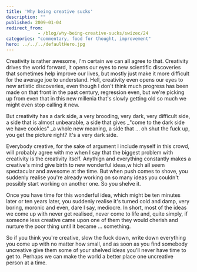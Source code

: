 ```yaml
---
title: 'Why being creative sucks'
description: ""
published: 2009-01-04
redirect_from: 
            - /blog/why-being-creative-sucks/swizec/24
categories: "commentary, food for thought, improvement"
hero: ../../../defaultHero.jpg
---
```

Creativity is rather awesome, I&#x27;m certain we can all agree to that. Creativity drives the world forward, it opens our eyes to new scientific discoveries that sometimes help improve our lives, but mostly just make it more difficult for the average joe to understand. Hell, creativity even opens our eyes to new artistic discoveries, even though I don&#x27;t think much progress has been made on that front in the past century, regression even, but we&#x27;re picking up from even that in this new millenia that&#x27;s slowly getting old so much we might even stop calling it new.

But creativity has a dark side, a very brooding, very dark, very difficult side, a side that is almost unbearable, a side that gives \_&quot;come to the dark side we have cookies&quot; \_a whole new meaning, a side that ... oh shut the fuck up, you get the picture right? It&#x27;s a very dark side.

Everybody creative, for the sake of argument I include myself in this crowd, will probably agree with me when I say that the biggest problem with creativity is the creativity itself. Anythign and everything constantly makes a creative&#x27;s mind give birth to new wonderful ideas,w hich all seem spectacular and awesome at the time. But when push comes to shove, you suddenly realise you&#x27;re already working on so many ideas you couldn&#x27;t possibly start working on another one. So you shelve it.

Once you have time for this wonderful idea, which might be ten minutes later or ten years later, you suddenly realise it&#x27;s turned cold and damp, very boring, moronic and even, dare I say, mediocre. In short, most of the ideas we come up with never get realised, never come to life and, quite simply, if someone less creative came upon one of them they would cherish and nurture the poor thing until it became ... something.

So if you think you&#x27;re creative, slow the fuck down, write down everything you come up with no matter how small, and as soon as you find somebody uncreative give them some of your shelved ideas you&#x27;ll never have time to get to. Perhaps we can make the world a better place one uncreative person at a time.
